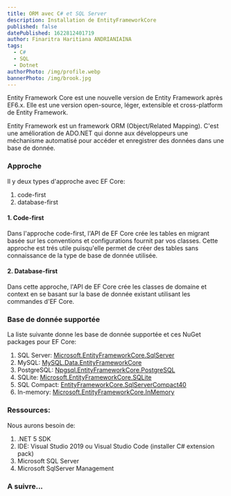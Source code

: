 ---
title: ORM avec C# et SQL Server
description: Installation de EntityFrameworkCore
published: false
datePublished: 1622812401719
author: Finaritra Haritiana ANDRIANIAINA
tags:
  - C#
  - SQL
  - Dotnet
authorPhoto: /img/profile.webp
bannerPhoto: /img/brook.jpg
---

Entity Framework Core est une nouvelle version de Entity Framework après EF6.x. Elle est une version open-source, léger, extensible et cross-platform de Entity Framework.

Entity Framework est un framework ORM (Object/Related Mapping). C'est une amélioration de ADO.NET qui donne aux développeurs une méchanisme automatisé pour accéder et
enregistrer des données dans une base de donnée.

### Approche

Il y deux types d'approche avec EF Core:

1. code-first
2. database-first

#### 1. Code-first

Dans l'approche code-first, l'API de EF Core crée les tables en migrant basée sur les conventions et configurations fournit par vos classes. Cette approche est trés utile puisqu'elle permet de créer des tables sans connaissance
de la type de base de donnée utilisée.

#### 2. Database-first

Dans cette approche, l'API de EF Core crée les classes de domaine et context en se basant sur la base de donnée existant utilisant les commandes d'EF Core.

### Base de donnée supportée

La liste suivante donne les base de donnée supportée et ces NuGet packages pour EF Core:

1. SQL Server: [Microsoft.EntityFrameworkCore.SqlServer](https://www.nuget.org/packages/Microsoft.EntityFrameworkCore.SqlServer)
2. MySQL: [MySQL.Data.EntityFrameworkCore](https://www.nuget.org/packages/MySQL.Data.EntityFrameworkCore)
3. PostgreSQL: [Npgsql.EntityFrameworkCore.PostgreSQL](https://www.nuget.org/packages/Npgsql.EntityFrameworkCore.PostgreSQL)
4. SQLite: [Microsoft.EntityFrameworkCore.SQLite](https://www.nuget.org/packages/Microsoft.EntityFrameworkCore.SQLite)
5. SQL Compact: [EntityFrameworkCore.SqlServerCompact40](https://www.nuget.org/packages/EntityFrameworkCore.SqlServerCompact40)
6. In-memory: [Microsoft.EntityFrameworkCore.InMemory](https://www.nuget.org/packages/Microsoft.EntityFrameworkCore.InMemory)

### Ressources:

Nous aurons besoin de:

1. .NET 5 SDK
2. IDE: Visual Studio 2019 ou Visual Studio Code (installer C# extension pack)
3. Microsoft SQL Server
4. Microsoft SqlServer Management

### A suivre...
